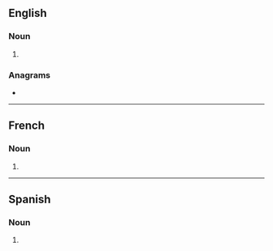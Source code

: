 ==English==

===Noun===
{{head|en|noun plural form}}

# {{plural of|hipster|lang=en}}

===Anagrams===
* {{anagrams|en|a=ehiprsst|thripses}}

----

==French==

===Noun===
{{head|fr|noun plural form|g=m|g2=f}}

# {{plural of|hipster|lang=fr}}

----

==Spanish==

===Noun===
{{head|es|noun form}}

# {{plural of|hipster|lang=es}}